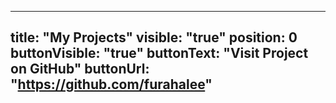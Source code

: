 ---
title: "My Projects"
visible: "true"
position: 0
buttonVisible: "true"
buttonText: "Visit Project on GitHub"
buttonUrl: "https://github.com/furahalee"
----